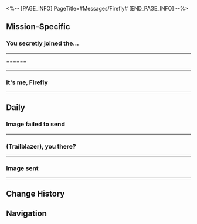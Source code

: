 <%-- [PAGE_INFO]
PageTitle=#Messages/Firefly#
[END_PAGE_INFO] --%>
{{Messages Infobox
|id        = 1310
|image     = Character Firefly Icon.png
|type      = Character
|sender    = Firefly
|signature = I will find a dream that is mine...
|faction   = Stellaron Hunters
}}

==Mission-Specific==
===You secretly joined the...===
{{Messages
|start_condition = 
|text =
:{Choice} You secretly joined the Wardance?
:'''(Trailblazer):''' You secretly joined the Wardance? Why didn't you tell me?
:'''(Trailblazer):''' [[File:Message Firefly Lordly Trashcan.png|256px]]
:'''Firefly:''' ???
:'''Firefly:''' This isn't me
:'''Firefly:''' I'd never wear something so... bulbous.
:'''Firefly:''' Hang on. Silver Wolf has been on the Luofu these few days. Could she be pulling a prank?
:'''Firefly:''' I'll call her and ask. Hold on
:'''Firefly:''' She physically rolled on the floor laughing after hearing this
:'''Firefly:''' She's still laughing. Hold on
:'''Firefly:''' She's still laughing so hard... she's about to choke
:'''Firefly:''' [[File:Sticker PPG 05 Wubbaboo 07.png|80px|&lbrack;Speechless&rbrack;]]
:'''Firefly:''' She stopped and said it wasn't her
:'''Firefly:''' It appears someone is using my identity to participate in the Wardance
:{Choice} So someone is impersonating you!
::'''(Trailblazer):''' I thought it was your new gear or something. So it's someone impersonating you!
::'''Firefly:''' Why would I ever wear such... "new gear"!
:{Choice} I knew it! It was a fake!
::'''(Trailblazer):''' That's what I thought! I knew it was some weirdo pretending to be you!
::'''Firefly:''' And doing a poor job of it!
:'''Firefly:''' [[File:Sticker PPG 05 Wubbaboo 10.png|80px|&lbrack;Angry&rbrack;]]
:{Choice} Luka will teach them a lesson
:'''(Trailblazer):''' Don't worry. Luka will help you teach them a lesson
:'''Firefly:''' But the culprit didn't do anything overboard. Don't hurt them too bad
:'''Firefly:''' [[File:Sticker PPG 15 Firefly 04.png|80px|&lbrack;Roll Out&rbrack;]]
}}
----

======
{{Messages
|start_condition = 
|text =
:{Choice} 
:'''(Trailblazer):''' 
}}
----

===It's me, Firefly===
{{Messages
|start_condition = 
|text =
:'''Firefly:''' It's me, Firefly
:'''Firefly:''' I've got it all handled
:'''Firefly:''' Don't worry. I didn't do anything rash. I've hidden myself away
:'''Firefly:''' It's a pity I won't be able to see Miss Robin perform...
:'''Firefly:''' [[undefined|80px|(Firefly sticker)]]
}}
----

==Daily==
===Image failed to send===
{{Messages|text=
:{{DIcon|Warning}} Image failed to send
:{{DIcon|Warning}} Image failed to send
:'''Firefly:''' Almost forgot. Have I sent this to you yet?
:{Choice} What is it?
::'''(Trailblazer):''' It didn't send. I can't see anything...
:{Choice} Show me! Quick!
::'''(Trailblazer):''' What is it? Show me plz
:'''Firefly:''' Weird... Is the image too big? Or just the signal acting up?
:'''Firefly:''' [[File:Message Firefly 41 (Caelus).png|256px]] [[File:Message Firefly 41 (Stelle).png|256px]]
:'''Firefly:''' [[File:Message Firefly 41 (Caelus).png|256px]] [[File:Message Firefly 41 (Stelle).png|256px]]
:'''Firefly:''' [[File:Message Firefly 41 (Caelus).png|256px]] [[File:Message Firefly 41 (Stelle).png|256px]]
:'''Firefly:''' [[File:Message Firefly 41 (Caelus).png|256px]] [[File:Message Firefly 41 (Stelle).png|256px]]
:'''Firefly:''' Umm, sorry...
:'''Firefly:''' [[File:Sticker PPG 07 Pom-Pom 02.png|80px]]
:{Choice} So many pics!
::'''(Trailblazer):''' So many pics! Are the expressions different in all of them?
::'''Firefly:''' They're actually all the same
::'''Firefly:''' It wouldn't send, so I ended up spamming the "Send" button...
:{Choice} I'mma save them all!
::'''(Trailblazer):''' Awesome! I'm saving them all!
::'''Firefly:''' No, no. You don't need to. They're all the same
::'''Firefly:''' It wouldn't send, so I ended up spamming the "Send" button...
:'''Firefly:''' [[File:Sticker PPG 07 Pom-Pom 02.png|80px]]
:'''Firefly:''' BTW, (Trailblazer), you seem like a pro at taking selfies
:'''Firefly:''' Any framing tips or expression recommendations for selfies? Please teach me your ways!
:{Choice} [[File:Sticker PPG 05 Wubbaboo 03.png|80px]]
::'''(Trailblazer):''' [[File:Sticker PPG 05 Wubbaboo 03.png|80px]]
::'''(Trailblazer):''' Try this
::'''Firefly:''' That's adorable!
::'''Firefly:''' But can I really pull off this expression? Should I practice it first?
::'''Firefly:''' Plus, I've never seen this expression on you either, (Trailblazer)
:{Choice} [[File:Sticker PPG 12 Other 01.png|80px]]
::'''(Trailblazer):''' [[File:Sticker PPG 12 Other 01.png|80px]]
::'''(Trailblazer):''' Try this
::'''Firefly:''' It doesn't look like there's much of an expression here...
::'''Firefly:''' But the pose isn't hard to mimic. I'll try practicing it
:{Choice} [[File:Sticker PPG 13 Other 01.png|80px]]
::'''(Trailblazer):''' [[File:Sticker PPG 13 Other 01.png|80px]]
::'''(Trailblazer):''' Try this
::'''Firefly:''' I think I've seen props like this in Penacony before...
::'''Firefly:''' Oh, sunglasses!
::'''Firefly:''' Looks cool, I'll try that out!
:'''Firefly:''' Let's take a group photo together next time!
:'''Firefly:''' [[File:Sticker PPG 07 Pom-Pom 03.png|80px]]
}}
----

===(Trailblazer), you there?===
{{Messages|text=
:'''Firefly:''' (Trailblazer), you there?
:'''Firefly:''' I'm at Oti Mall now
:'''Firefly:''' Kafka wants me to grab some Penacony souvenirs for her, but she didn't say what
:'''Firefly:''' Would you happen to have any ideas?
:{Choice} Leave it to me
::'''(Trailblazer):''' Leave it to me
::'''(Trailblazer):''' Kafka and I did exchange a few blows before, after all
::'''Firefly:''' That's fantastic news!
::'''Firefly:''' [[File:Sticker PPG 07 Pom-Pom 06.png|80px]]
:{Choice} Why not ask Silver Wolf, though?
::'''(Trailblazer):''' Why not ask Silver Wolf, though? She can probably give you a ton of ideas
::'''Firefly:''' I did
::'''Firefly:''' She said that Kafka would love anything I pick
::'''Firefly:''' [[File:Sticker PPG 07 Pom-Pom 15.png|80px]]
:{Choice} Sorry, I don't really know her that well...
::'''(Trailblazer):''' Sorry, I don't really know her that well...
::'''Firefly:''' Is that so?
::'''Firefly:''' Kafka talks about you all the time, so I thought you knew each other well
::'''Firefly:''' Sorry, I didn't mean to put you on the spot
::'''Firefly:''' But I'd still love to hear any suggestions you may have, (Trailblazer)
::'''Firefly:''' Please!
::'''Firefly:''' [[File:Sticker PPG 07 Pom-Pom 01.png|80px]]
:'''Firefly:''' All I can think of are coats, lipsticks, sunglasses, and so on... But she seems to have plenty of those already
:{Choice} Just pick from those three
:'''(Trailblazer):''' Just pick any of those three types
:'''(Trailblazer):''' Gifts are nice, but it's still the thought that counts in the end
:{Choice} Lipstick
::'''(Trailblazer):''' A lipstick is a great choice
::'''Firefly:''' Kafka once gave me a lipstick
::'''Firefly:''' A light pink with a peach scent, just like jelly. She said it suited me perfectly
::'''Firefly:''' Come to think of it, a lipstick would make a great gift in return
:{Choice} Coat
::'''(Trailblazer):''' A coat is a great choice
::'''Firefly:''' A coat, huh... If it's a handcrafted piece from Penacony, I bet Kafka would love it
:{Choice} Sunglasses
::'''(Trailblazer):''' Sunglasses are a great choice
::'''Firefly:''' Kafka once mentioned that sunglasses don't take up much space, so she'd buy lots of them, no matter the style
:{Choice} How's your wallet holding up?
:'''(Trailblazer):''' Things in Penacony are pretty pricey, though. How's your wallet holding up?
:'''Firefly:''' Kafka gave me her credit card and said I can use it as much as I want, but it feels weird spending somebody else's money, so I never did...
:{Choice} Are the Stellaron Hunters still hiring?
::'''(Trailblazer):''' Are the Stellaron Hunters still hiring?
::'''Firefly:''' You'll break Pom-Pom's heart if you say that
::'''Firefly:''' [[File:Sticker PPG 07 Pom-Pom 02.png|80px]]
:{Choice} My Express job also comes with some perks
::'''(Trailblazer):''' The Astral Express does also give me plenty of perks...
::'''(Trailblazer):''' Alright, enough chitchat. I'm going to look for Pom-Pom
::'''Firefly:''' Sounds great!
::'''Firefly:''' [[File:Sticker PPG 07 Pom-Pom 06.png|80px]]
}}
----

===Image sent===
{{Messages|text=
:{{DIcon|Warning}} Image sent
:'''Firefly:''' Check this out! I'm on a planet famous for its island resorts!
:'''Firefly:''' It's only 05:00 system hour here, still early in the morning, but there are already a bunch of people out surfing!
:'''Firefly:''' You know, when the ocean mirrors the sky, it's hard to tell if they're right in front of me or far off in the distance. It's almost like they're soaring on the horizon
:'''Firefly:''' Have you ever had that feeling?
:{Choice} Yes, when I couldn't sleep
::'''(Trailblazer):''' Yes, when I couldn't sleep
::'''(Trailblazer):''' Still... It's 5 AM. Why are you up so early?
:{Choice} I'm an early bird
::'''(Trailblazer):''' I'm up early every day. Bet you didn't expect that!
::'''(Trailblazer):''' But you're up really early too
:{Choice} I don't need sleep
::'''(Trailblazer):''' I don't need sleep. Bet you didn't expect that!
::'''(Trailblazer):''' Nah, just kidding
::'''Firefly:''' Ah, that's me, actually
:'''Firefly:''' I was born without the ability to dream, and I sleep much less than most. A quick rest is enough to fill me with energy
:'''Firefly:''' That's why I love climbing to high places at the break of dawn
:'''Firefly:''' Whether it's by the ocean, in the forest, or up in the mountains, I just love watching the sunrise and feeling the start of a new day in every world
:'''Firefly:''' It's an incredible feeling. Give it a go when you can!
:{Choice} I'd love to
::'''(Trailblazer):''' Sounds amazing. Take me with you next time!
::'''Firefly:''' Really? Awesome!
::'''Firefly:''' [[File:Sticker PPG 07 Pom-Pom 12.png|80px]]
::'''Firefly:''' I was worried that you might say no!
:{Choice} I'm not a morning person
::'''(Trailblazer):''' I'm not really a morning person...
::'''(Trailblazer):''' The trailblazing expedition can get really intense. But if you can wake me up early...
::'''Firefly:''' I can try. I'll let the conductor know that I'll be dropping by the Express at that time
::'''Firefly:''' [[File:Sticker PPG 07 Pom-Pom 06.png|80px]]
:{Choice} I have training at 4 AM
::'''(Trailblazer):''' I'm super busy in the morning. I have training at 4 AM
::'''(Trailblazer):''' Ever seen the Astral Express at 4 AM?
::'''Firefly:''' Wow! That's some impressive willpower
::'''Firefly:''' [[File:Sticker PPG 07 Pom-Pom 06.png|80px]]
:'''Firefly:''' But there are so many bugs outdoors sometimes, and they always seem to find me...
:{Choice} They're just bugs
::'''(Trailblazer):''' They're just bugs. Nothing to be scared of
::'''(Trailblazer):''' [[File:Sticker PPG 14 Other 01.png|80px]]
::'''Firefly:''' Yeah, you're right
::'''Firefly:''' Plus, I can just stay back
:{Choice} Bugs totally freak me out!
::'''(Trailblazer):''' Bugs totally freak me out! Just seeing them makes me cringe
::'''Firefly:''' Haha, I've got a great trick to keep the bugs away. Leave it to me!
:{Choice} Don't tell me that trick is...
::'''(Trailblazer):''' Is your trick what I think it is?
::'''(Trailblazer):''' I will...
::'''(Trailblazer):''' set the seas
::'''(Trailblazer):''' ablaze!
::'''Firefly:''' You guessed right
::'''Firefly:''' Cool!
:'''Firefly:''' [[undefined|80px]]
}}
----

==Change History==
{{Change History|2.0}}

==Navigation==
{{Messages Navbox}}